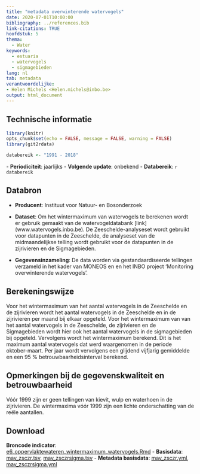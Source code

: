 ```yaml
---
title: "metadata overwinterende watervogels"
date: 2020-07-01T10:00:00
bibliography: ../references.bib
link-citations: TRUE
hoofdstuk: 5
thema:
  - Water
keywords:
  - estuaria
  - watervogels
  - sigmagebieden
lang: nl
tab: metadata
verantwoordelijke:
- Helen Michels <Helen.michels@inbo.be>
output: html_document
---
```

## Technische informatie

```r
library(knitr)
opts_chunk$set(echo = FALSE, message = FALSE, warning = FALSE)
library(git2rdata)
```

```r
databereik <- "1991 - 2018"
```
\- **Periodiciteit**: jaarlijks
\- **Volgende update**: onbekend
\- **Databereik**: `r databereik`

## Databron

- **Producent**: Instituut voor Natuur- en Bosonderzoek
- **Dataset**: Om het wintermaximum van watervogels te berekenen wordt er gebruik gemaakt van de watervogeldatabank [link] (www.watervogels.inbo.be).
De Zeeschelde-analyseset wordt gebruikt voor datapunten in de Zeeschelde, de analyseset van de midmaandelijkse telling wordt gebruikt voor de datapunten in de zijrivieren en de Sigmagebieden.

 
- **Gegevensinzameling**: De data worden via gestandaardiseerde tellingen verzameld in het kader van MONEOS en en het INBO project 'Monitoring overwinterende watervogels'.

## Berekeningswijze

Voor het wintermaximum van het aantal watervogels in de Zeeschelde en de zijrivieren wordt het aantal watervogels in de Zeeschelde en in de zijrivieren per maand bij elkaar opgeteld.
Voor het wintermaximum van van het aantal watervogels in de Zeeschelde, de zijrivieren en de Sigmagebieden  wordt hier ook het aantal watervogels in de sigmagebieden bij opgeteld.
Vervolgens wordt het wintermaximum berekend.
Dit is het maximum aantal watervogels dat werd waargenomen in de periode oktober-maart. 
Per jaar wordt vervolgens een glijdend vijfjarig gemiddelde en een 95 % betrouwbaarheidsinterval berekend.

## Opmerkingen bij de gegevenskwaliteit en betrouwbaarheid

Vóór 1999 zijn er geen tellingen van kievit, wulp en waterhoen in de zijrivieren. De wintermaxima vóór 1999 zijn een lichte onderschatting van de reële aantallen. 

## Download

**Broncode indicator**: [e6_oppervlaktewateren_wintermaximum_watervogels.Rmd](../e6_oppervlaktewateren_wintermaximum_watervogels/e6_oppervlaktewateren_wintermaximum_watervogels.Rmd)
- **Basisdata**: [mav_zsczr.tsv](../e6_oppervlaktewateren_wintermaximum_watervogels/mav_zsczr.tsv), [mav_zsczrsigma.tsv](../e6_oppervlaktewateren_wintermaximum_watervogels/mav_zsczrsigma.tsv)
- **Metadata basisdata**: [mav_zsczr.yml](../e6_oppervlaktewateren_wintermaximum_watervogels/mav_zsczr.yml), [mav_zsczrsigma.yml](../e6_oppervlaktewateren_wintermaximum_watervogels/mav_zsczrsigma.yml)
